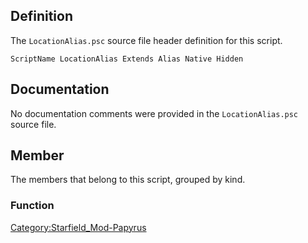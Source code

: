 {{Script_Object_Summary
| title = LocationAlias
| name = [[SFM:Script-LocationAlias|LocationAlias]]
| extends = [[SFM:Script-Alias|Alias]] → [[SFM:Script-ScriptObject|ScriptObject]]
| flags = Native, Hidden
}}


== Definition ==
The <code>LocationAlias.psc</code> source file header definition for this script.

<source lang="papyrus">
ScriptName LocationAlias Extends Alias Native Hidden
</source>


== Documentation ==
No documentation comments were provided in the <code>LocationAlias.psc</code> source file.


== Member ==
The members that belong to this script, grouped by kind.

=== Function ===
{{Script_Object_Member_Summary
| title = Clear
| script = [[SFM:Script-LocationAlias|LocationAlias]]
| name = [[SFM:Script-LocationAlias/Clear|Clear]]
| kind = Function
| flags = Native
| documentation = Clears the alias - fails on non-optional aliases
}}

{{Script_Object_Member_Summary
| title = GetLocation
| script = [[SFM:Script-LocationAlias|LocationAlias]]
| name = [[SFM:Script-LocationAlias/GetLocation|GetLocation]]
| kind = Function
| flags = Native
| returns = Location
| documentation = Get the object reference this alias refers to
}}

{{Script_Object_Member_Summary
| title = ForceLocationTo
| script = [[SFM:Script-LocationAlias|LocationAlias]]
| name = [[SFM:Script-LocationAlias/ForceLocationTo|ForceLocationTo]]
| kind = Function
| flags = Native
| parameters = Location akNewLocation
| documentation = Forces this alias to the specified location
}}

{{Script_Object_Member_Summary
| title = ClearAndRefillAlias
| script = [[SFM:Script-LocationAlias|LocationAlias]]
| name = [[SFM:Script-LocationAlias/ClearAndRefillAlias|ClearAndRefillAlias]]
| kind = Function
| documentation = kmk - first clears, then refills alias (so alias will be empty if nothing is found by RefillAlias call)
}}


[[Category:Starfield_Mod-Papyrus]]
